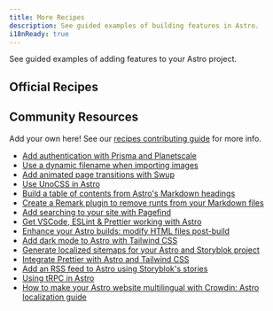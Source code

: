 ```yaml
---
title: More Recipes
description: See guided examples of building features in Astro.
i18nReady: true
---
```



See guided examples of adding features to your Astro project.


## Official Recipes

<RecipesNav />

## Community Resources

Add your own here! See our [recipes contributing guide](https://github.com/withastro/docs/blob/main/RECIPES.md) for more info.

- [Add authentication with Prisma and Planetscale](https://www.thomasledoux.be/blog/authentication-astro-prisma-planetscale)
- [Use a dynamic filename when importing images](https://vaihe.com/blog/astro/astro-dynamic-image-prop/)
- [Add animated page transitions with Swup](https://navillus.dev/blog/astro-plus-swup)
- [Use UnoCSS in Astro](https://www.elian.codes/blog/23-02-11-implementing-unocss-in-astro/)
- [Build a table of contents from Astro's Markdown headings](https://kld.dev/building-table-of-contents/)
- [Create a Remark plugin to remove runts from your Markdown files](https://eatmon.co/blog/remove-runts-markdown/)
- [Add searching to your site with Pagefind](https://blog.otterlord.dev/post/astro-search/)
- [Get VSCode, ESLint & Prettier working with Astro](https://patheticgeek.dev/blog/astro-prettier-eslint-vscode)
- [Enhance your Astro builds: modify HTML files post-build](https://straffesites.com/en/blog/optimize-astro-html-post-build)
- [Add dark mode to Astro with Tailwind CSS](https://www.kevinzunigacuellar.com/blog/dark-mode-in-astro/)
- [Generate localized sitemaps for your Astro and Storyblok project](https://straffesites.com/en/blog/localized-sitemap-astro-storyblok)
- [Integrate Prettier with Astro and Tailwind CSS](https://straffesites.com/en/blog/integrate-prettier-astro-tailwindcss)
- [Add an RSS feed to Astro using Storyblok's stories](https://straffesites.com/en/blog/rss-feed-astro-storyblok)
- [Using tRPC in Astro](https://www.thomasledoux.be/blog/using-trpc-astro-islands-react)
- [How to make your Astro website multilingual with Crowdin: Astro localization guide](https://crowdin.com/blog/2023/06/21/astro-localization-and-i18n)
